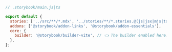 ```js
// .storybook/main.js|ts

export default {
  stories: ['../src/**/*.mdx', '../stories/**/*.stories.@(js|jsx|mjs|ts|tsx)'],
  addons: ['@storybook/addon-links', '@storybook/addon-essentials'],
  core: {
    builder: '@storybook/builder-vite', // 👈 The builder enabled here.
  },
};
```

